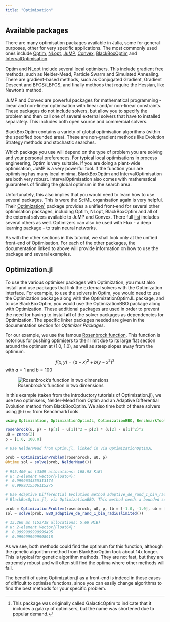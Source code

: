 ```yaml
---
title: "Optimisation"
---
```


## Available packages

There are many optimisation packages available in Julia, some for general purposes, other for very specific applications. The most commonly used ones include [Optim](https://github.com/JuliaNLSolvers/Optim.jl), [NLopt](https://github.com/JuliaOpt/NLopt.jl), [JuMP](https://jump.dev/), [Convex](https://github.com/jump-dev/Convex.jl), [BlackBoxOptim](https://github.com/robertfeldt/BlackBoxOptim.jl) and [IntervalOptimisation](https://juliaintervals.github.io/pages/packages/intervaloptimisation/).

Optim and NLopt include several local optimisers. This include gradient free methods, such as Nelder-Mead, Particle Swarm and Simulated Annealing. There are gradient-based methods, such as Conjugated Gradient, Gradient Descent and BFGS/LBFGS, and finally methods that require the Hessian, like Newton's method.

JuMP and Convex are powerful packages for mathematical programming - linear and non-linear optimisation with linear and/or non-linear constraints. These packages do not include solvers, but allow you to specify the problem and then call one of several external solvers that have to installed separately. This includes both open source and commercial solvers.

BlackBoxOptim contains a variety of global optimisation algorithms (within the specified bounded area). These are non-gradient methods like Evolution Strategy methods and stochastic searches.

Which package you use will depend on the type of problem you are solving and your personal preferences. For typical local optimisations in process engineering, Optim is very suitable. If you are doing a plant-wide optimisation, JuMP is a very powerful tool. If the function your are optimising has many local minima, BlackBoxOptim and IntervalOptimisation are both very robust. IntervalOptimisation also comes with mathematical guarantees of finding the global optimum in the search area.

Unfortunately, this also implies that you would need to learn how to use several packages. This is were the SciML organisation again is very helpful. Their [Optimization](https://docs.sciml.ai/Optimization/stable/)[^1] package provides a unified front-end for several other optimisation packages, including Optim, NLopt, BlackBoxOptim and all of the external solvers available to JuMP and Convex. There full [list](https://docs.sciml.ai/Optimization/stable/#Overview-of-the-Optimizers) includes several others as well. Optimizers can also be used with Flux - a deep learning package - to train neural networks.

[^1]: This package was originally called GalacticOptim to indicate that it includes a galaxy of optimisers, but the name was shortened due to popular demand.

As with the other sections in this tutorial, we shall look only at the unified front-end of Optimisation. For each of the other packages, the documentation linked to above will provide information on how to use the package and several examples.

## Optimization.jl

To use the various optimiser packages with Optimization, you must also install and use packages that link the external solvers with the Optimization interface. For example, to use the solvers in Optim, you would need to use the Optimization package along with the OptimizationOptimJL package, and to use BlackBoxOptim, you would use the OptimizationBBO package along with Optimization. These additional packages are used in order to prevent the need for having to install **all** of the solver packages as dependencies for Optimization. The specific linker packages needed are given in the documentation section for *Optimizer Packages*.

For our example, we use the famous [Rosenbrock function](https://en.wikipedia.org/wiki/Rosenbrock_function). This function is notorious for pushing optimisers to their limit due to its large flat section around the optimum at (1.0, 1.0), as well as steep slopes away from the optimum.

$$f(x, y) = (a - x)^2 + b(y - x^2)^2$$ with $a = 1$ and $b = 100$

![Rosenbrock's function in two dimensions](/img/rosebrock.svg)

In this example (taken from the introductory tutorials of Optimization.jl), we use two optimisers, Nelder-Mead from Optim and an Adaptive Differential Evolution method from BlackBoxOptim. We also time both of these solvers using `@btime` from BenchmarkTools.

``` julia
using Optimization, OptimizationOptimJL, OptimizationBBO, BenchmarkTools

rosenbrock(u, p) = (p[1] - u[1])^2 + p[2] * (u[2] - u[1]^2)^2
u0 = zeros(2)
p = [1.0, 100.0]

# Use NelderMead from Optim.jl, linked in via OptimizationOptimJL

prob = OptimizationProblem(rosenbrock, u0, p)
@btime sol = solve(prob, NelderMead())

# 945.400 μs (3309 allocations: 168.98 KiB)
# u: 2-element Vector{Float64}:
#  0.9999634355313174
#  0.9999315506115275

# Use Adaptive Differential Evolution method adaptive_de_rand_1_bin_radiuslimited from
# BlackBoxOptim.jl, via OptimizationBBO. This method needs a bounded search area.

prob = OptimizationProblem(rosenbrock, u0, p, lb = [-1.0, -1.0], ub = [1.0, 1.0])
sol = solve(prob, BBO_adaptive_de_rand_1_bin_radiuslimited())

# 13.260 ms (153718 allocations: 5.69 MiB)
# u: 2-element Vector{Float64}:
#  0.9999999999999495
#  0.9999999999998918
```

As we see, both methods could find the optimum for this function, although the genetic algorithm method from BlackBoxOptim took about 14x longer. This is typical for genetic algorithm methods. They are not fast, but they are extremely robust and will often still find the optima where other methods will fail.

The benefit of using Optimization.jl as a front-end is indeed in these cases of difficult to optimise functions, since you can easily change algorithms to find the best methods for your specific problem.